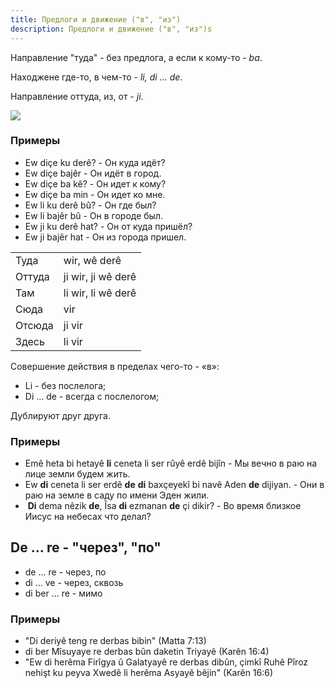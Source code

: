 ```yaml
---
title: Предлоги и движение ("в", "из")
description: Предлоги и движение ("в", "из")s
---
```



Направление "туда" - без предлога, а если к кому-то - _ba_.

Находжене где-то, в чем-то - _li, di ... de_.

Направление оттуда, из, от - _ji_.

![](/img/chapter-5/img20210506_22162611.webp)

### Примеры

- Ew diçe ku derê? - Он куда идёт?
- Ew diçe bajêr - Он идёт в город.
- Ew diçe ba kê? - Он идет к кому?
- Ew diçe ba min - Он идет ко мне.
- Ew li ku derê bû? - Он где был?
- Ew li bajêr bû - Он в городе был.
- Ew ji ku derê hat? - Он от куда пришёл?
- Ew ji bajêr hat - Он из города пришел.

|        |                    |
| ------ | ------------------ |
| Туда   | wir, wê derê       |
| Оттуда | ji wir, ji wê derê |
| Там    | li wir, li wê derê |
| Сюда   | vir                |
| Отсюда | ji vir             |
| Здесь  | li vir             |

Совершение действия в пределах чего-то - «в»:

- Li - без послелога;
- Di ... de - всегда с послелогом;

Дублируют друг друга.

### Примеры

- Emê heta bi hetayê **li** ceneta li ser rûyê erdê bijîn - Мы вечно в раю на лице земли будем жить.
- Ew <Color value='blue'>**di**</Color> ceneta li ser erdê <Color value='blue'>**de**</Color> <Color value='red'>**di**</Color> baxçeyekî bi navê Aden <Color value='red'>**de**</Color> dijiyan. - Они в раю на земле в саду по имени Эден жили.
- &nbsp;<Color value='blue'>**Di**</Color> dema nêzik <Color value='blue'>**de**</Color>, Îsa <Color value='red'>**di**</Color> ezmanan <Color value='red'>**de**</Color> çi dikir? - Во время близкое Иисус на небесах что делал?

## De ... re - "через", "по"

- de ... re - через, по
- di ... ve - через, сквозь
- di ber ... re - мимо

### Примеры

- "Di deriyê teng re derbas bibin" (Matta 7:13)
- di ber Mîsuyaye re derbas bûn daketin Triyayê (Karên 16:4)
- "Ew di herêma Firîgya û Galatyayê re derbas dibûn, çimkî Ruhê Pîroz nehişt ku peyva Xwedê li herêma Asyayê bêjin" (Karên 16:6)
